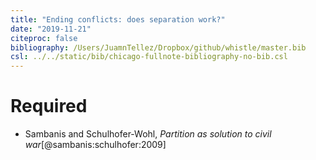```yaml
---
title: "Ending conflicts: does separation work?"
date: "2019-11-21"
citeproc: false
bibliography: /Users/JuamnTellez/Dropbox/github/whistle/master.bib
csl: ../../static/bib/chicago-fullnote-bibliography-no-bib.csl
---
```

  
# Required
  
  
- <i class="far fa-file-pdf"></i> Sambanis and Schulhofer-Wohl, *Partition as solution to civil war*[@sambanis:schulhofer:2009]